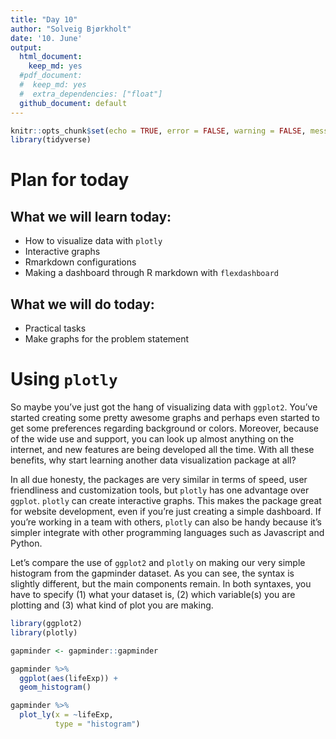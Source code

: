 ```yaml
---
title: "Day 10"
author: "Solveig Bjørkholt"
date: '10. June'
output:
  html_document:
    keep_md: yes
  #pdf_document: 
  #  keep_md: yes
  #  extra_dependencies: ["float"]
  github_document: default
---
```


```r
knitr::opts_chunk$set(echo = TRUE, error = FALSE, warning = FALSE, message=FALSE)
library(tidyverse)
```

# Plan for today

## What we will learn today:

- How to visualize data with `plotly`
- Interactive graphs
- Rmarkdown configurations
- Making a dashboard through R markdown with `flexdashboard`

## What we will do today:

- Practical tasks
- Make graphs for the problem statement


# Using `plotly`

So maybe you've just got the hang of visualizing data with `ggplot2`. You've started creating some pretty awesome graphs and perhaps even started to get some preferences regarding background or colors. Moreover, because of the wide use and support, you can look up almost anything on the internet, and new features are being developed all the time. With all these benefits, why start learning another data visualization package at all?

In all due honesty, the packages are very similar in terms of speed, user friendliness and customization tools, but `plotly` has one advantage over `ggplot`. `plotly` can create interactive graphs. This makes the package great for website development, even if you're just creating a simple dashboard. If you're working in a team with others, `plotly` can also be handy because it's simpler integrate with other programming languages such as Javascript and Python.

Let's compare the use of `ggplot2` and `plotly` on making our very simple histogram from the gapminder dataset. As you can see, the syntax is slightly different, but the main components remain. In both syntaxes, you have to specify (1) what your dataset is, (2) which variable(s) you are plotting and (3) what kind of plot you are making. 

```r

library(ggplot2)
library(plotly)

gapminder <- gapminder::gapminder

gapminder %>%
  ggplot(aes(lifeExp)) +
  geom_histogram()

gapminder %>%
  plot_ly(x = ~lifeExp, 
          type = "histogram")

```